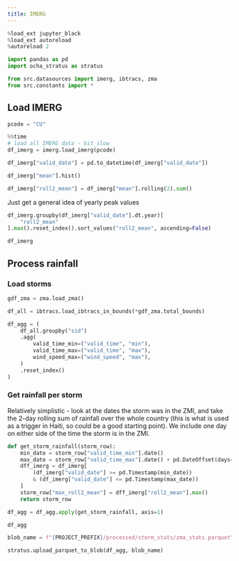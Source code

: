 ```yaml
---
title: IMERG
---
```



<!-- markdownlint-disable MD013 -->

```python
%load_ext jupyter_black
%load_ext autoreload
%autoreload 2
```

```python
import pandas as pd
import ocha_stratus as stratus

from src.datasources import imerg, ibtracs, zma
from src.constants import *
```

## Load IMERG

```python
pcode = "CU"
```

```python
%%time
# load all IMERG data - bit slow
df_imerg = imerg.load_imerg(pcode)
```

```python
df_imerg["valid_date"] = pd.to_datetime(df_imerg["valid_date"])
```

```python
df_imerg["mean"].hist()
```

```python
df_imerg["roll2_mean"] = df_imerg["mean"].rolling(2).sum()
```

Just get a general idea of yearly peak values

```python
df_imerg.groupby(df_imerg["valid_date"].dt.year)[
    "roll2_mean"
].max().reset_index().sort_values("roll2_mean", ascending=False)
```

```python
df_imerg
```

## Process rainfall
### Load storms

```python
gdf_zma = zma.load_zma()
```

```python
df_all = ibtracs.load_ibtracs_in_bounds(*gdf_zma.total_bounds)
```

```python
df_agg = (
    df_all.groupby("sid")
    .agg(
        valid_time_min=("valid_time", "min"),
        valid_time_max=("valid_time", "max"),
        wind_speed_max=("wind_speed", "max"),
    )
    .reset_index()
)
```

### Get rainfall per storm

Relatively simplistic - look at the dates the storm was in the ZMI, and take the 2-day rolling sum of rainfall over the whole country (this is what is used as a trigger in Haiti, so could be a good starting point). We include one day on either side of the time the storm is in the ZMI.

```python
def get_storm_rainfall(storm_row):
    min_date = storm_row["valid_time_min"].date()
    max_date = storm_row["valid_time_max"].date() + pd.DateOffset(days=1)
    dff_imerg = df_imerg[
        (df_imerg["valid_date"] >= pd.Timestamp(min_date))
        & (df_imerg["valid_date"] <= pd.Timestamp(max_date))
    ]
    storm_row["max_roll2_mean"] = dff_imerg["roll2_mean"].max()
    return storm_row
```

```python
df_agg = df_agg.apply(get_storm_rainfall, axis=1)
```

```python
df_agg
```

```python
blob_name = f"{PROJECT_PREFIX}/processed/storm_stats/zma_stats.parquet"
```

```python
stratus.upload_parquet_to_blob(df_agg, blob_name)
```

```python

```